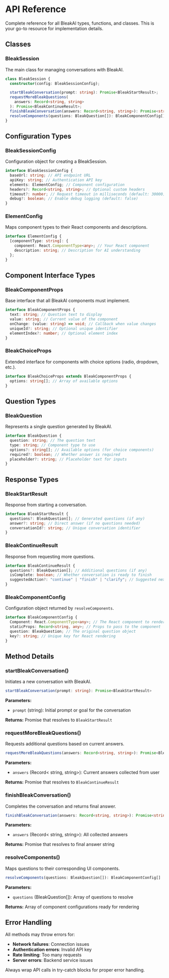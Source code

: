 # API Reference

Complete reference for all BleakAI types, functions, and classes. This is your go-to resource for implementation details.

## Classes

### BleakSession

The main class for managing conversations with BleakAI.

```typescript
class BleakSession {
  constructor(config: BleakSessionConfig);

  startBleakConversation(prompt: string): Promise<BleakStartResult>;
  requestMoreBleakQuestions(
    answers: Record<string, string>
  ): Promise<BleakContinueResult>;
  finishBleakConversation(answers: Record<string, string>): Promise<string>;
  resolveComponents(questions: BleakQuestion[]): BleakComponentConfig[];
}
```

## Configuration Types

### BleakSessionConfig

Configuration object for creating a BleakSession.

```typescript
interface BleakSessionConfig {
  baseUrl: string; // API endpoint URL
  apiKey: string; // Authentication API key
  elements: ElementConfig; // Component configuration
  headers?: Record<string, string>; // Optional custom headers
  timeout?: number; // Request timeout in milliseconds (default: 30000)
  debug?: boolean; // Enable debug logging (default: false)
}
```

### ElementConfig

Maps component types to their React components and descriptions.

```typescript
interface ElementConfig {
  [componentType: string]: {
    component: React.ComponentType<any>; // Your React component
    description: string; // Description for AI understanding
  };
}
```

## Component Interface Types

### BleakComponentProps

Base interface that all BleakAI components must implement.

```typescript
interface BleakComponentProps {
  text: string; // Question text to display
  value: string; // Current value of the component
  onChange: (value: string) => void; // Callback when value changes
  uniqueId?: string; // Optional unique identifier
  elementIndex?: number; // Optional element index
}
```

### BleakChoiceProps

Extended interface for components with choice options (radio, dropdown, etc.).

```typescript
interface BleakChoiceProps extends BleakComponentProps {
  options: string[]; // Array of available options
}
```

## Question Types

### BleakQuestion

Represents a single question generated by BleakAI.

```typescript
interface BleakQuestion {
  question: string; // The question text
  type: string; // Component type to use
  options?: string[]; // Available options (for choice components)
  required?: boolean; // Whether answer is required
  placeholder?: string; // Placeholder text for inputs
}
```

## Response Types

### BleakStartResult

Response from starting a conversation.

```typescript
interface BleakStartResult {
  questions?: BleakQuestion[]; // Generated questions (if any)
  answer?: string; // Direct answer (if no questions needed)
  conversationId?: string; // Unique conversation identifier
}
```

### BleakContinueResult

Response from requesting more questions.

```typescript
interface BleakContinueResult {
  questions?: BleakQuestion[]; // Additional questions (if any)
  isComplete: boolean; // Whether conversation is ready to finish
  suggestedAction?: "continue" | "finish" | "clarify"; // Suggested next action
}
```

### BleakComponentConfig

Configuration object returned by `resolveComponents`.

```typescript
interface BleakComponentConfig {
  Component: React.ComponentType<any>; // The React component to render
  staticProps: Record<string, any>; // Props to pass to the component
  question: BleakQuestion; // The original question object
  key?: string; // Unique key for React rendering
}
```

## Method Details

### startBleakConversation()

Initiates a new conversation with BleakAI.

```typescript
startBleakConversation(prompt: string): Promise<BleakStartResult>
```

**Parameters:**

- `prompt` (string): Initial prompt or goal for the conversation

**Returns:** Promise that resolves to `BleakStartResult`

### requestMoreBleakQuestions()

Requests additional questions based on current answers.

```typescript
requestMoreBleakQuestions(answers: Record<string, string>): Promise<BleakContinueResult>
```

**Parameters:**

- `answers` (Record< string, string>): Current answers collected from user

**Returns:** Promise that resolves to `BleakContinueResult`

### finishBleakConversation()

Completes the conversation and returns final answer.

```typescript
finishBleakConversation(answers: Record<string, string>): Promise<string>
```

**Parameters:**

- `answers` (Record< string, string>): All collected answers

**Returns:** Promise that resolves to final answer string

### resolveComponents()

Maps questions to their corresponding UI components.

```typescript
resolveComponents(questions: BleakQuestion[]): BleakComponentConfig[]
```

**Parameters:**

- `questions` (BleakQuestion[]): Array of questions to resolve

**Returns:** Array of component configurations ready for rendering

## Error Handling

All methods may throw errors for:

- **Network failures**: Connection issues
- **Authentication errors**: Invalid API key
- **Rate limiting**: Too many requests
- **Server errors**: Backend service issues

Always wrap API calls in try-catch blocks for proper error handling.
